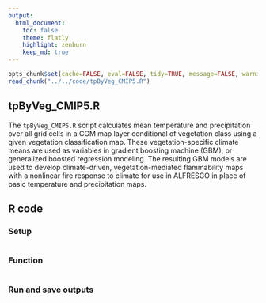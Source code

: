 ```yaml
---
output:
  html_document:
    toc: false
    theme: flatly
    highlight: zenburn
    keep_md: true
---
```


```r
opts_chunk$set(cache=FALSE, eval=FALSE, tidy=TRUE, message=FALSE, warning=FALSE)
read_chunk("../../code/tpByVeg_CMIP5.R")
```

##
##
## tpByVeg_CMIP5.R

The `tpByVeg_CMIP5.R` script calculates mean temperature and precipitation over all grid cells in a CGM map layer conditional of vegetation class using a given vegetation classification map.
These vegetation-specific climate means are used as variables in gradient boosting machine (GBM), or generalized boosted regression modeling.
The resulting GBM models are used to develop climate-driven, vegetation-mediated flammability maps with a nonlinear fire response to climate for use in ALFRESCO in place of basic temperature and precipitation maps.

## R code

### Setup

```r
```

### Function

```r
```

### Run and save outputs

```r
```
